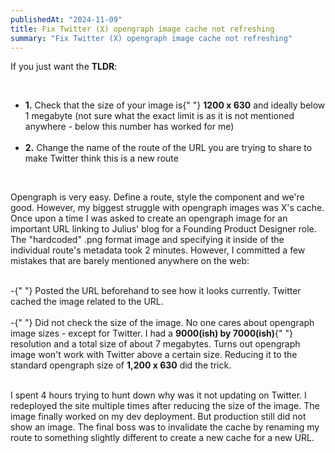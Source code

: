 ```yaml
---
publishedAt: "2024-11-09"
title: Fix Twitter (X) opengraph image cache not refreshing
summary: "Fix Twitter (X) opengraph image cache not refreshing"
---
```


If you just want the <strong>TLDR</strong>:

<br />

<ul>
  <li>
    <strong>1.</strong> Check that the size of your image is{" "}
    <strong>1200 x 630</strong> and ideally below 1 megabyte (not sure what the
    exact limit is as it is not mentioned anywhere - below this number has
    worked for me)
  </li>
  <br />
  <li>
    <strong>2.</strong> Change the name of the route of the URL you are trying
    to share to make Twitter think this is a new route
  </li>
</ul> <br />

Opengraph is very easy. Define a route, style the component and we're good. However,
my biggest struggle with opengraph images was X's cache. Once upon a time I was asked
to create an opengraph image for an important URL linking to Julius' blog for a Founding
Product Designer role. The "hardcoded" .png format image and specifying it inside
of the individual route's metadata took 2 minutes. However, I committed a few mistakes
that are barely mentioned anywhere on the web:

<br />

<div className="flex flex-row gap-2">
  <span>-</span>{" "}
  <span>
    Posted the URL beforehand to see how it looks currently. Twitter cached the
    image related to the URL.
  </span>
</div>
<br />
<div className="flex flex-row gap-2">
  <span>-</span>{" "}
  <span>
    Did not check the size of the image. No one cares about opengraph image
    sizes - except for Twitter. I had a <strong>9000(ish) by 7000(ish)</strong>{" "}
    resolution and a total size of about 7 megabytes. Turns out opengraph image
    won't work with Twitter above a certain size. Reducing it to the standard
    opengraph size of <strong>1,200 x 630</strong> did the trick.
  </span>
</div>
<br />

I spent 4 hours trying to hunt down why was it not updating on Twitter. I redeployed the site multiple times after reducing the size of the image. The image finally worked on my dev deployment.
But production still did not show an image. The final boss was to invalidate the cache by renaming my route to something slightly different to create a new cache for a new URL.
